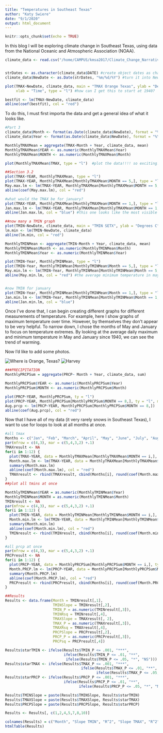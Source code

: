 ```yaml
---
title: "Temperatures in Southeast Texas"
author: "Katy Swiere"
date: "9/1/2020"
output: html_document
---
```


```r
knitr::opts_chunk$set(echo = TRUE)
```

In this blog I will be exploring climate change in Southeast Texas, using data from the National Oceanic and Atmospheric Association (NOAA). 

```r
climate_data <- read.csv("/home/CAMPUS/kmsa2017/Climate_Change_Narratives/Student_Folders/Swiere/Swiere_OrangeTX_DataNEW.csv")


strDates <- as.character(climate_data$DATE) #create object dates as characters
climate_data$NewDate <- as.Date(strDates, "%m/%d/%Y") #turn it into New Date

plot(TMAX~NewDate, climate_data, main = "TMAX Orange Texas", ylab = "Degrees C", 
     xlab = "Time", type = "l") #how can I get this to start at 1940?

bestfit <- lm(TMAX~NewDate, climate_data)
abline(coef(bestfit), col = "red")
```

To do this, I must first importa the data and get a general idea of what it looks like. 
```r
#Part 3
climate_data$Month <- format(as.Date(climate_data$NewDate), format = "%m")
climate_data$Year <- format(as.Date(climate_data$NewDate), format = "%Y")

MonthlyTMAXMean = aggregate(TMAX~Month + Year, climate_data, mean)
MonthlyTMAXMean$YEAR <- as.numeric(MonthlyTMAXMean$Year)
MonthlyTMAXMean$MONTH <- as.numeric(MonthlyTMAXMean$Month)

plot(MonthlyTMAXMean$TMAX, type = "l")  #plot the data!!!! so exciting!!!

##Section 3.2
plot(TMAX~YEAR, MonthlyTMAXMean, type = "l")
plot(TMAX~YEAR, MonthlyTMAXMean[MonthlyTMAXMean$MONTH == 5,], type = "l", main = "Average May Max Temps")
May.max.lm <- lm(TMAX~YEAR, MonthlyTMAXMean[MonthlyTMAXMean$MONTH == 5,])
abline(coef(May.max.lm), col = "red")

#what would the TMAX be for january?
plot(TMAX~YEAR, MonthlyTMAXMean[MonthlyTMAXMean$MONTH == 1,], type = "l", main = "Average January Max Temps")
Jan.max.lm <- lm(TMAX~YEAR, MonthlyTMAXMean[MonthlyTMAXMean$MONTH == 1,])
abline(Jan.max.lm, col = "blue") #this one looks like the most visible trend so far

##now many a TMIN graph
plot(TMIN~NewDate, climate_data, main = "TMIN SETX", ylab = "Degrees C", xlab = "Time", type = "l")
lm.min <- lm(TMIN~NewDate, climate_data)
abline(lm.min, col = "red")

MonthlyTMINMean <- aggregate(TMIN~Month + Year, climate_data, mean)
MonthlyTMINMean$Month <- as.numeric(MonthlyTMINMean$Month)
MonthlyTMINMean$Year <- as.numeric(MonthlyTMINMean$Year)

plot(TMIN~Year, MonthlyTMINMean, type = "l")
plot(TMIN~Year, MonthlyTMINMean[MonthlyTMINMean$Month == 5,], type = "l", main = "Average May Min Temps") #look at min temps in may
May.min.lm <- lm(TMIN~Year, MonthlyTMINMean[MonthlyTMINMean$Month == 5,])
abline(May.min.lm, col = "red") #the average minimum temperature in may has decreased


#now TMIN for january
plot(TMIN~Year, MonthlyTMINMean[MonthlyTMINMean$Month == 1,], type = "l", main = "Average Jan Min Temps") #look at min temps in jan
Jan.min.lm <- lm(TMIN~Year, MonthlyTMINMean[MonthlyTMINMean$Month == 1,])
abline(Jan.min.lm, col = "blue")
```
Once I've done that, I can begin creating different graphs for different measurements of temperature. For example, here I show graphs of maximum temperature over time. However, by themselves they don't appear to be very helpful. To narrow down, I chose the months of May and January to focus on temperature extremes. By looking at the average daily maximum and minimum temperature in May and January since 1940, we can see the trend of warming. 

Now I'd like to add some photos.

![Where is Orange, Texas?](https://www.bestplaces.net/images/city/Orange_TX.gif)
![Harvey]()

```r

###PRECIPITATION
MonthlyPRCPSum = aggregate(PRCP~ Month + Year, climate_data, sum)

MonthlyPRCPSum$YEAR <- as.numeric(MonthlyPRCPSum$Year)
MonthlyPRCPSum$MONTH <- as.numeric(MonthlyPRCPSum$Month)

plot(PRCP~YEAR, MonthlyPRCPSum, ty = "l")
plot(PRCP~YEAR, MonthlyPRCPSum[MonthlyPRCPSum$MONTH == 8,], ty = "l", main = "August Total Precipitation Over Time")
Aug.prcp <- lm(PRCP~YEAR, MonthlyPRCPSum[MonthlyPRCPSum$MONTH == 8,])
abline(coef(Aug.prcp), col = "red")

```

Now that I have all of my data (it very rarely snows in Southeast Texas), I want to use for loops to look at all months at once.

```r
#all tmax
Months <- c("Jan", "Feb", "March", "April", "May", "June", "July", "Aug", "Sept", "Oct", "Nov", "Dec")
par(mfrow = c(4,3), mar = c(5,4,3,2) +.1)
TMAXresult <- NA
for(i in 1:12) {
  plot(TMAX~YEAR, data = MonthlyTMAXMean[MonthlyTMAXMean$MONTH == i,], ty = "l", las = 1, xlim = c(1960,2020), main = Months[i])
  Month.max.lm <- lm(TMAX~YEAR, data = MonthlyTMAXMean[MonthlyTMAXMean$MONTH == i,])
  summary(Month.max.lm)
  abline(coef(Month.max.lm), col = "red")
  TMAXresult <- rbind(TMAXresult, cbind(Months[i], round(coef(Month.max.lm)[2],4), round(summary(Month.max.lm)$coefficients[2,4],4), round(summary(Month.max.lm)$r.squared,3)))
}
##plot all tmins at once

MonthlyTMINMean$YEAR = as.numeric(MonthlyTMINMean$Year)
MonthlyTMINMean$MONTH = as.numeric(MonthlyTMINMean$Month)
TMINresult <- NA
par(mfrow = c(4,3), mar = c(5,4,3,2) +.1)
for(i in 1:12) {
  plot(TMIN~YEAR, data = MonthlyTMINMean[MonthlyTMINMean$MONTH == i,], ty = "l", las = 1, xlim = c(1960,2020), main = Months[i])
  Month.min.lm <- lm(TMIN~YEAR, data = MonthlyTMINMean[MonthlyTMINMean$MONTH == i,])
  summary(Month.min.lm)
  abline(coef(Month.min.lm), col = "red")
  TMINresult <- rbind(TMINresult, cbind(Months[i], round(coef(Month.min.lm)[2],4), round(summary(Month.min.lm)$coefficients[2,4],4), round(summary(Month.min.lm)$r.squared,3)))
}

#all prcp at once
par(mfrow = c(4,3), mar = c(5,4,3,2) +.1)
PRCPresult <- NA
for(i in 1:12) {
  plot(PRCP~YEAR, data = MonthlyPRCPSum[MonthlyPRCPSum$MONTH == i,], ty = "l", las = 1, xlim = c(1960,2020), main = Months[i])
  Month.PRCP.lm <- lm(PRCP~YEAR, data = MonthlyPRCPSum[MonthlyPRCPSum$MONTH == i,])
  summary(Month.PRCP.lm)
  abline(coef(Month.PRCP.lm), col = "red")
  PRCPresult <- rbind(PRCPresult, cbind(Months[i], round(coef(Month.PRCP.lm)[2],4), round(summary(Month.PRCP.lm)$coefficients[2,4],4), round(summary(Month.PRCP.lm)$r.squared,3)))
}

##Results
Results <- data.frame(Month = TMINresult[,1],
                      TMINSlope = TMINresult[,2],
                      TMIN_P = as.numeric(TMINresult[,3]),
                      TMINRsq = TMINresult[,4],
                      TMAXSlope = TMAXresult[, 2],
                      TMAX_P = as.numeric(TMAXresult[,3]),
                      TMAXRsq = TMAXresult[,4],
                      PRCPSlope = PRCPresult[,2],
                      PRCP_P = as.numeric(PRCPresult[,3]),
                      PRCPsq = PRCPresult[,4])

Results$starTMIN <- ifelse(Results$TMIN_P <= .001, "***", 
                           ifelse(Results$TMIN_P <= .01, "**",
                            ifelse(Results$TMIN_P <= .05, "*", "NS")))
Results$starTMAX <- ifelse(Results$TMAX_P <= .001, "***", 
                                   ifelse(Results$TMAX_P <= .01, "**",
                                          ifelse(Results$TMAX_P <= .05, "*", "NS")))
Results$starPRCP <- ifelse(Results$PRCP_P <= .001, "***", 
                           ifelse(Results$PRCP_P <= .01, "**",
                                  ifelse(Results$PRCP_P <= .05, "*", "NS")))

Results$TMINSlope = paste(Results$TMINSlope, Results$starTMIN)
Results$TMAXSlope = paste(Results$TMAXSlope, Results$starTMAX)
Results$PRCPSlope = paste(Results$PRCPSlope, Results$starPRCP)

Results <- Results[, c(1,2,4,5,7,8,10)]

colnames(Results) = c("Month", "Slope TMIN", "R^2", "Slope TMAX", "R^2", "Slope PRCP", "R^2")
htmlTable(Results)

```

